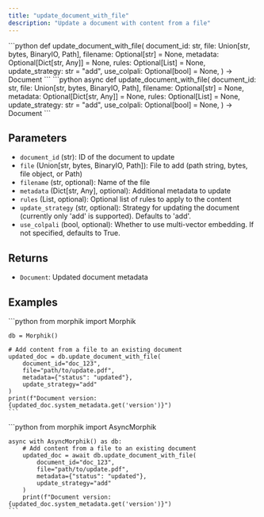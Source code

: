 ```yaml
---
title: "update_document_with_file"
description: "Update a document with content from a file"
---
```


<Tabs>
  <Tab title="Sync">
    ```python
    def update_document_with_file(
        document_id: str,
        file: Union[str, bytes, BinaryIO, Path],
        filename: Optional[str] = None,
        metadata: Optional[Dict[str, Any]] = None,
        rules: Optional[List] = None,
        update_strategy: str = "add",
        use_colpali: Optional[bool] = None,
    ) -> Document
    ```
  </Tab>
  <Tab title="Async">
    ```python
    async def update_document_with_file(
        document_id: str,
        file: Union[str, bytes, BinaryIO, Path],
        filename: Optional[str] = None,
        metadata: Optional[Dict[str, Any]] = None,
        rules: Optional[List] = None,
        update_strategy: str = "add",
        use_colpali: Optional[bool] = None,
    ) -> Document
    ```
  </Tab>
</Tabs>

## Parameters

- `document_id` (str): ID of the document to update
- `file` (Union[str, bytes, BinaryIO, Path]): File to add (path string, bytes, file object, or Path)
- `filename` (str, optional): Name of the file
- `metadata` (Dict[str, Any], optional): Additional metadata to update
- `rules` (List, optional): Optional list of rules to apply to the content
- `update_strategy` (str, optional): Strategy for updating the document (currently only 'add' is supported). Defaults to 'add'.
- `use_colpali` (bool, optional): Whether to use multi-vector embedding. If not specified, defaults to True.

## Returns

- `Document`: Updated document metadata

## Examples

<Tabs>
  <Tab title="Sync">
    ```python
    from morphik import Morphik
    
    db = Morphik()
    
    # Add content from a file to an existing document
    updated_doc = db.update_document_with_file(
        document_id="doc_123",
        file="path/to/update.pdf",
        metadata={"status": "updated"},
        update_strategy="add"
    )
    print(f"Document version: {updated_doc.system_metadata.get('version')}")
    ```
  </Tab>
  <Tab title="Async">
    ```python
    from morphik import AsyncMorphik
    
    async with AsyncMorphik() as db:
        # Add content from a file to an existing document
        updated_doc = await db.update_document_with_file(
            document_id="doc_123",
            file="path/to/update.pdf",
            metadata={"status": "updated"},
            update_strategy="add"
        )
        print(f"Document version: {updated_doc.system_metadata.get('version')}")
    ```
  </Tab>
</Tabs> 